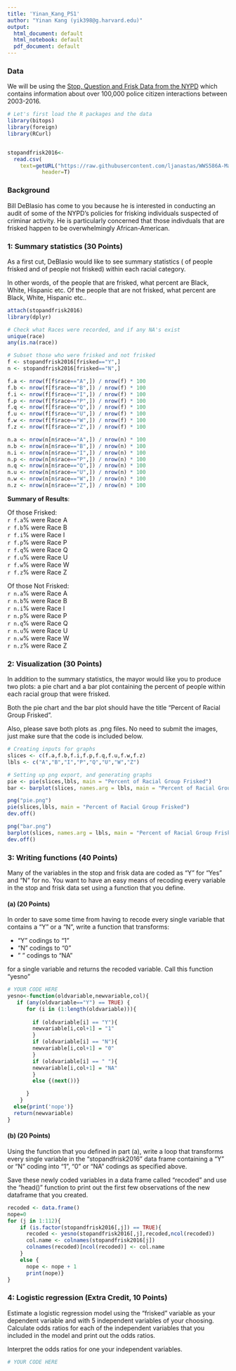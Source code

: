 ```yaml
---
title: 'Yinan_Kang_PS1'
author: "Yinan Kang (yik398@g.harvard.edu)"
output:
  html_document: default
  html_notebook: default
  pdf_document: default
---
```

  
### Data

We will be using the [Stop, Question and Frisk Data from the NYPD](https://www1.nyc.gov/site/nypd/stats/reports-analysis/stopfrisk.page) which contains information about over 100,000 police citizen interactions between 2003-2016.

```r
# Let's first load the R packages and the data
library(bitops)
library(foreign)
library(RCurl)


stopandfrisk2016<-
  read.csv(
    text=getURL("https://raw.githubusercontent.com/ljanastas/WWS586A-Machine-Learning-Policy-Analysis/master/Data/stop-and-frisk2016.csv"),  
           header=T)

```
### Background

Bill DeBlasio has come to you because he is interested in conducting an audit of some of the NYPD's policies for frisking individuals suspected of criminar activity. He is particularly concerned that those indivduals that are frisked happen to be overwhelmingly African-American. 


### 1: Summary statistics (30 Points)

As a first cut, DeBlasio would like to see summary statistics ($%$ of people frisked and $%$ of people not frisked) within each racial category.

In other words, of the people that are frisked, what percent are Black, White, Hispanic etc. Of the people that are not frisked, what percent are Black, White, Hispanic etc..

```r
attach(stopandfrisk2016)
library(dplyr)

# Check what Races were recorded, and if any NA's exist 
unique(race)
any(is.na(race))

# Subset those who were frisked and not frisked
f <- stopandfrisk2016[frisked=="Y",]
n <- stopandfrisk2016[frisked=="N",]

f.a <- nrow(f[f$race=="A",]) / nrow(f) * 100 
f.b <- nrow(f[f$race=="B",]) / nrow(f) * 100 
f.i <- nrow(f[f$race=="I",]) / nrow(f) * 100 
f.p <- nrow(f[f$race=="P",]) / nrow(f) * 100 
f.q <- nrow(f[f$race=="Q",]) / nrow(f) * 100 
f.u <- nrow(f[f$race=="U",]) / nrow(f) * 100 
f.w <- nrow(f[f$race=="W",]) / nrow(f) * 100 
f.z <- nrow(f[f$race=="Z",]) / nrow(f) * 100 

n.a <- nrow(n[n$race=="A",]) / nrow(n) * 100 
n.b <- nrow(n[n$race=="B",]) / nrow(n) * 100 
n.i <- nrow(n[n$race=="I",]) / nrow(n) * 100 
n.p <- nrow(n[n$race=="P",]) / nrow(n) * 100 
n.q <- nrow(n[n$race=="Q",]) / nrow(n) * 100 
n.u <- nrow(n[n$race=="U",]) / nrow(n) * 100 
n.w <- nrow(n[n$race=="W",]) / nrow(n) * 100 
n.z <- nrow(n[n$race=="Z",]) / nrow(n) * 100 
```

**Summary of Results**:  

Of those Frisked:  
`r f.a`% were Race A  
`r f.b`% were Race B  
`r f.i`% were Race I  
`r f.p`% were Race P  
`r f.q`% were Race Q  
`r f.u`% were Race U  
`r f.w`% were Race W  
`r f.z`% were Race Z  

Of those Not Frisked:  
`r n.a`% were Race A  
`r n.b`% were Race B  
`r n.i`% were Race I  
`r n.p`% were Race P  
`r n.q`% were Race Q  
`r n.u`% were Race U  
`r n.w`% were Race W  
`r n.z`% were Race Z  

### 2: Visualization (30 Points)

In addition to the summary statistics, the mayor would like you to produce two plots: a pie chart and a bar plot containing the percent of people within each racial group that were frisked. 

Both the pie chart and the bar plot should have the title "Percent of Racial Group Frisked".

Also, please save both plots as .png files. No need to submit the images, just make sure that the code is included below.

```r
# Creating inputs for graphs
slices <- c(f.a,f.b,f.i,f.p,f.q,f.u,f.w,f.z)
lbls <- c("A","B","I","P","Q","U","W","Z")

# Setting up png export, and generating graphs
pie <- pie(slices,lbls, main = "Percent of Racial Group Frisked")
bar <- barplot(slices, names.arg = lbls, main = "Percent of Racial Group Frisked")

png("pie.png")
pie(slices,lbls, main = "Percent of Racial Group Frisked")
dev.off() 

png("bar.png")
barplot(slices, names.arg = lbls, main = "Percent of Racial Group Frisked")
dev.off() 

```


### 3: Writing functions (40 Points)

Many of the variables in the stop and frisk data are coded as "Y" for "Yes" and "N" for no. You want to have an easy means of recoding every variable in the stop and frisk data set using a function that you define. 

#### (a) (20 Points)
In order to save some time from having to recode every single variable that contains a "Y" or a "N", write a function that transforms:

* "Y" codings to "1"
* "N" codings to "0"
* " " codings to "NA"

for a single variable and returns the recoded variable. Call this function "yesno"

```r
# YOUR CODE HERE 
yesno<-function(oldvariable,newvariable,col){
   if (any(oldvariable=="Y") == TRUE) {
      for (i in (1:length(oldvariable))){
        
        if (oldvariable[i] == "Y"){
        newvariable[i,col+1] = "1"
        }
        if (oldvariable[i] == "N"){
        newvariable[i,col+1] = "0"
        }
        if (oldvariable[i] == " "){
        newvariable[i,col+1] = "NA" 
        }
        else {(next())}

      }
    }
  else{print('nope')}
  return(newvariable)
}


```


#### (b) (20 Points)

Using the function that you defined in part (a), write a loop that transforms every single variable in the "stopandfrisk2016" data frame containing a "Y" or "N" coding into "1", "0" or "NA" codings as specified above. 

Save these newly coded variables in a data frame called "recoded" and use the "head()" function to print out the first few observations of the new dataframe that you created.

```r
recoded <- data.frame()
nope=0
for (j in 1:112){
    if (is.factor(stopandfrisk2016[,j]) == TRUE){
      recoded <- yesno(stopandfrisk2016[,j],recoded,ncol(recoded))
      col.name <- colnames(stopandfrisk2016[j])
      colnames(recoded)[ncol(recoded)] <- col.name
    }
    else {
      nope <- nope + 1
      print(nope)}
}


```

### 4: Logistic regression (Extra Credit, 10 Points)

Estimate a logistic regression model using the "frisked" variable as your dependent variable and with 5 independent variables of your choosing. Calculate odds ratios for each of the independent variables that you included in the model and print out the odds ratios. 

Interpret the odds ratios for one your independent variables.


```r
# YOUR CODE HERE





```




